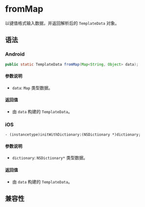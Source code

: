 # fromMap

以键值格式输入数据，并返回解析后的 `TemplateData` 对象。

## 语法

### Android

```java
public static TemplateData fromMap(Map<String, Object> data);
```

#### 参数说明

- `data`: `Map` 类型数据。

#### 返回值

- 由 `data` 构建的 `TemplateData`。

### iOS

```objc
- (instancetype)initWithDictionary:(NSDictionary *)dictionary;
```

#### 参数说明

- `dictionary`: `NSDictionary*` 类型数据。

#### 返回值

- 由 `data` 构建的 `TemplateData`。

## 兼容性


<LegacyCompatTable metadata="lynx-native-api/template-data/from-map" />